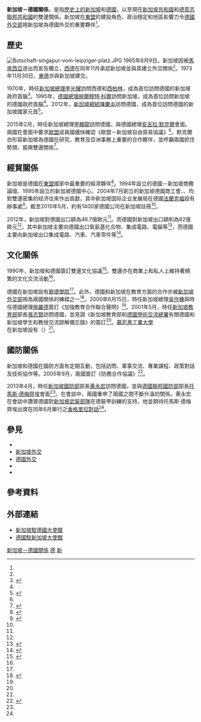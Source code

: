 {{noteTA
|G1 = PP
}}
{{Infobox bilateral relations|title=新加坡－德國關係|party2=新加坡|party1=德國|filetype=|map=Germany Singapore Locator.png|envoytitle2=[[新加坡駐德國大使列表|大使]]|envoy2=[[基艾·S·蘇漢|基艾·S·蘇漢]]| envoytitle1 ={{Link-de|德國駐新加坡大使列表|Liste der deutschen Botschafter in Singapur|大使}}|envoy1={{link-de|迈克尔·维特|Michael Witter}}|mission2=[[新加坡駐德國大使館|新加坡駐德國大使館]]|mission1=[[德國駐新加坡大使館|德國駐新加坡大使館]]}}
'''新加坡－德國關係'''，是指[[新加坡歷史|歷史上的新加坡]]和[[德國歷史|德國]]，以至現在[[新加坡共和國|新加坡共和國]]和[[德意志聯邦共和國|德意志聯邦共和國]]的雙邊關係。新加坡在[[東盟|東盟]]的建設角色、政治穩定和地區影響力令[[德國外交部|德國外交部]]視新加坡為德國外交的重要夥伴<ref name="Singapore" />。

==歷史==
[[File:Botschaft-singapur-vom-leipziger-platz.JPG|thumb]]
1965年8月9日，新加坡因被[[馬來西亞|馬來西亞]]逐出而宣告獨立，[[西德|西德]]在同年11月承認新加坡並與其建立外交關係<ref name="Singapore" />。1973年11月30日，[[東德|東德]]亦與新加坡建交。

1970年，時任[[新加坡總理|新加坡總理]][[李光耀|李光耀]]訪問西德和[[西柏林|西柏林]]，成為首位訪問德國的新加坡政府首腦<ref name="Lee Kuan Yew - A long-lasting friendship with Germany">{{cite web|url=http://www.singapur.diplo.de/Vertretung/singapur/en/02/News-Info-Embasssy/seite__bildergalerie__lky__2015.html|title=Lee Kuan Yew - A long-lasting friendship with Germany|publisher=Germany Embassy Singapore|accessdate=2015-05-24|archive-url=https://web.archive.org/web/20150402142322/http://www.singapur.diplo.de/Vertretung/singapur/en/02/News-Info-Embasssy/seite__bildergalerie__lky__2015.html|archive-date=2015-04-02|dead-url=yes}}</ref>。1995年，[[德國總理|德國總理]][[赫爾穆特·科爾|赫爾穆特·科爾]]訪問新加坡，成為首位訪問新加坡的德國政府首腦<ref name="Lee Kuan Yew - A long-lasting friendship with Germany" />。2012年，[[新加坡總統|新加坡總統]][[陳慶炎|陳慶炎]]訪問德國，成為首位訪問德國的新加坡國家元首<ref>{{cite news|url=http://www.channelnewsasia.com/news/singapore/president-tony-tan-makes/267968.html|title=President Tony Tan makes official visit to Germany|first=S|last=Ramesh|publisher=Channel NewsAsia|date=2012-06-24|accessdate=2015-05-25|archive-date=2015-09-23|archive-url=https://web.archive.org/web/20150923232350/http://www.channelnewsasia.com/news/singapore/president-tony-tan-makes/267968.html|dead-url=no}}</ref>。

2015年2月，時任新加坡總理[[李顯龍|李顯龍]]訪問德國，與德國總理[[安吉拉·默克爾|安吉拉·默克爾]]會面。兩國在會面中要求[[歐盟|歐盟]]成員國儘快確認《歐盟－新加坡自由貿易協議》<ref name="PM Lee, Germany's Merkel urge EU members to move fast to ratify FTA with Singapore" />。默克爾亦形容新加坡為德國在研究、教育及亞洲事務上重要的合作夥伴，並呼籲兩國抓住勢頭，振興雙邊關係<ref name="PM Lee, Germany's Merkel urge EU members to move fast to ratify FTA with Singapore">{{cite news|url=http://www.straitstimes.com/news/world/europe/story/pm-lee-germanys-merkel-urge-eu-members-move-fast-ratify-fta-singapore-201502|title=PM Lee, Germany's Merkel urge EU members to move fast to ratify FTA with Singapore|first=Zakir|last=Hussain|publisher=The Straits Times|date=2015-02-04|accessdate=2015-05-25|archive-date=2015-02-04|archive-url=https://web.archive.org/web/20150204175809/http://www.straitstimes.com/news/world/europe/story/pm-lee-germanys-merkel-urge-eu-members-move-fast-ratify-fta-singapore-201502|dead-url=no}}</ref>。

==經貿關係==
新加坡是德國在[[東盟|東盟]]國家中最重要的經濟夥伴<ref name="Singapore">{{cite web|url=http://www.auswaertiges-amt.de/EN/Aussenpolitik/Laender/Laenderinfos/01-Laender/Singapur.html|title=Singapore|date=2015-02|publisher=Federal Foreign Office|accessdate=2015-05-21|archive-date=2016-03-07|archive-url=https://web.archive.org/web/20160307051512/http://www.auswaertiges-amt.de/EN/Aussenpolitik/Laender/Laenderinfos/01-Laender/Singapur.html|dead-url=no}}</ref>。1994年設立的德國－新加坡商務論壇、1995年設立的新加坡德國中心、2004年7月創立的新加坡德國商工會、{{link-en|新加坡经济发展局|Economic Development Board}}、{{link-en|新加坡国际企业发展局|International Enterprise Singapore}}均對雙邊密集的经济往來作出貢獻，其中新加坡国际企业发展局在德國[[法蘭克福|法蘭克福]]設有辦事處<ref name="Bilateral economic relations">{{cite web|url=http://www.singapur.diplo.de/Vertretung/singapur/en/05/seite__bilaterale__wirtschaftsbeziehungen.html|title=Bilateral economic relations|publisher=German Embassy Singapore|accessdate=2015-05-22|archive-url=https://web.archive.org/web/20160304131454/http://www.singapur.diplo.de/Vertretung/singapur/en/05/seite__bilaterale__wirtschaftsbeziehungen.html|archive-date=2016-03-04|dead-url=yes}}</ref>。截至2015年5月，約有1400家德國公司在新加坡註冊<ref name="Bilateral economic relations" />。

2012年，新加坡對德國出口額為46.7億歐元<ref name="Bilateral economic relations" />。而德國對新加坡出口額則為82億歐元<ref name="Bilateral economic relations" />。其中新加坡主要向德國出口氧氨基化合物、集成電路、電腦等<ref>{{cite web|url=https://atlas.media.mit.edu/zh/explore/tree_map/hs/export/sgp/deu/show/2012/|title=产品新加坡出口到德国 (2012)|publisher=The Observatory of Economic Complexity|first=Alexander|last=Simoes|accessdate=2015-05-23}}</ref>，而德國主要向新加坡出口集成電路、汽車、汽車零件等<ref>{{cite web|url=https://atlas.media.mit.edu/zh/explore/tree_map/hs/export/deu/sgp/show/2012/|title=产品德国出口到新加坡 (2012)|publisher=The Observatory of Economic Complexity|first=Alexander|last=Simoes|accessdate=2015-05-23}}</ref>。

==文化關係==
1990年，新加坡和德國簽訂雙邊文化協議<ref name="Bilateral cultural relations">{{cite web|url=http://www.singapur.diplo.de/Vertretung/singapur/en/06/Bilaterale__Kulturbeziehungen/Bilaterale__Kulturbeziehunge.html|title=Bilateral cultural relations|publisher=German Embassy Singapore|accessdate=2015-05-24|archive-url=https://web.archive.org/web/20150711110035/http://www.singapur.diplo.de/Vertretung/singapur/en/06/Bilaterale__Kulturbeziehungen/Bilaterale__Kulturbeziehunge.html|archive-date=2015-07-11|dead-url=yes}}</ref>。雙邊亦在商業上和私人上維持著頻繁的文化交流活動<ref name="Bilateral cultural relations" />。

德國在新加坡設有[[歌德學院|歌德學院]]<ref name="Bilateral cultural relations" />。此外，德國和新加坡在教育方面的合作亦被[[新加坡外交部|新加坡外交部]]視為兩國關係的棟樑之一<ref name="Education">{{cite web|url=http://www.mfa.gov.sg/content/mfa/overseasmission/berlin/about_singapore/studying_in_singapore.html|title=Education|publisher=Embassy of the Republic of Singapore, Berlin|accessdate=2015-05-24|archive-date=2017-06-09|archive-url=https://web.archive.org/web/20170609214557/https://www.mfa.gov.sg/content/mfa/overseasmission/berlin/about_singapore/studying_in_singapore.html|dead-url=no}}</ref>。2000年6月15日，時任新加坡總理[[吳作棟|吳作棟]]與時任德國總理[[施羅德|施羅德]]簽訂《加強教育合作聯合聲明》<ref name="Education" />。2001年5月，時任[[新加坡教育部|新加坡教育部]]部長[[張志賢|張志賢]]訪問德國，並見證《新加坡教育部和[[德國學術交流總署|德國學術交流總署]]有關德國和新加坡學生和教授交流諒解備忘錄》的簽訂<ref name="Education" />。[[慕尼黑工業大學|慕尼黑工業大學]]在新加坡設有{{link-en|新加坡德國科技學院|German Institute of Science and Technology (Singapore)|德國科技學院}}（{{lang|en|GIST}}）<ref name="Bilateral cultural relations" />。

==國防關係==
新加坡和德國在國防方面有定期互動，包括訪問、軍事交流、專業課程、政策對話及技術協作等。2005年9月，兩國簽訂《防務合作協議》<ref name="Stronger Defence Ties with Germany">{{cite web|url=http://www.mindef.gov.sg/imindef/press_room/official_releases/nr/2013/apr/23apr13_nr.html#.VWMpcU-qqkp|title=Stronger Defence Ties with Germany|date=2013-04-23|publisher=Ministry of Defence, Singapore|accessdate=2015-05-25|archive-date=2019-06-23|archive-url=https://web.archive.org/web/20190623120916/https://www.mindef.gov.sg/imindef/press_room/official_releases/nr/2013/apr/23apr13_nr.html#.VWMpcU-qqkp|dead-url=no}}</ref>。

2013年4月，時任[[新加坡國防部|新加坡國防部]]部長[[黄永宏|黄永宏]]訪問德國，並與[[德國聯邦國防部|德國聯邦國防部]]部長[[托馬斯·德梅齊埃|托馬斯·德梅齊埃]]會面<ref name="Stronger Defence Ties with Germany" />。在會談中，兩國重申了兩國之間不斷升溫的關係。黄永宏在會談中讚賞德國對[[新加坡武裝部隊|新加坡武裝部隊]]在德裝甲訓練的支持，他並期待托馬斯·德梅齊埃出席在同年6月舉行之[[香格里拉對話|香格里拉對話]]<ref name="Stronger Defence Ties with Germany" />。

==參見==
{{Commonscat|Relations of Germany and Singapore}}
{{portal box|國際關係|新加坡|德國}}
*{{Link-de|德國駐新加坡大使列表|Liste der deutschen Botschafter in Singapur}}
*[[新加坡外交|新加坡外交]]
*[[德國外交|德國外交]]
*{{link-en|新加坡德國科技學院|German Institute of Science and Technology (Singapore)}}
*{{Link-en|新加坡德國歐洲學校|German European School Singapore}}

==參考資料==
{{reflist|2}}
==外部連結==
*[http://www.mfa.gov.sg/content/mfa/overseasmission/berlin.html 新加坡駐德國大使館] {{Wayback|url=http://www.mfa.gov.sg/content/mfa/overseasmission/berlin.html |date=20170610060709 }}
*[http://www.singapur.diplo.de/ 德國駐新加坡大使館] {{Wayback|url=http://www.singapur.diplo.de/ |date=20190826023216 }}
{{新加坡外交}}
{{德國外交}}
[[Category:新加坡－德國關係|]]
[[Category:新加坡雙邊關係|德]]
[[Category:德國雙邊關係|新]]